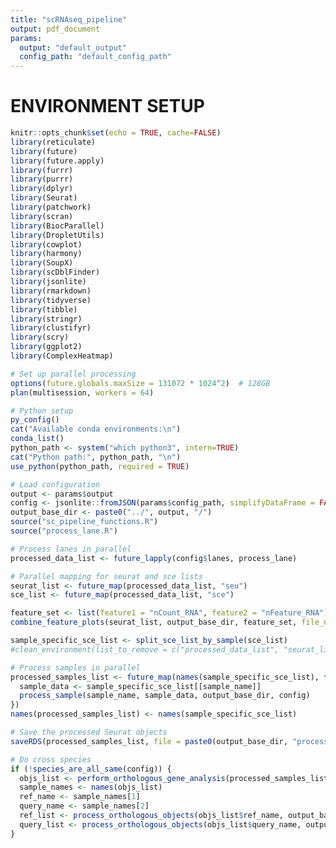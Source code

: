 ```yaml
---
title: "scRNAseq_pipeline"
output: pdf_document
params:
  output: "default_output" 
  config_path: "default_config_path" 
---
```


# ENVIRONMENT SETUP

```r
knitr::opts_chunk$set(echo = TRUE, cache=FALSE)
library(reticulate)
library(future)
library(future.apply)
library(furrr)
library(purrr)
library(dplyr)
library(Seurat)
library(patchwork)
library(scran)
library(BiocParallel)
library(DropletUtils)
library(cowplot)
library(harmony)
library(SoupX)
library(scDblFinder)
library(jsonlite)
library(rmarkdown)
library(tidyverse)
library(tibble)
library(stringr)
library(clustifyr)
library(scry)
library(ggplot2)
library(ComplexHeatmap)

# Set up parallel processing
options(future.globals.maxSize = 131072 * 1024^2)  # 128GB
plan(multisession, workers = 64)

# Python setup
py_config()
cat("Available conda environments:\n")
conda_list()
python_path <- system("which python3", intern=TRUE)
cat("Python path:", python_path, "\n")
use_python(python_path, required = TRUE)

# Load configuration
output <- params$output
config <- jsonlite::fromJSON(params$config_path, simplifyDataFrame = FALSE)
output_base_dir <- paste0("../", output, "/")
source("sc_pipeline_functions.R")
source("process_lane.R")

```
```r

# Process lanes in parallel
processed_data_list <- future_lapply(config$lanes, process_lane)
```
```r
# Parallel mapping for seurat and sce lists
seurat_list <- future_map(processed_data_list, "seu")
sce_list <- future_map(processed_data_list, "sce")

feature_set <- list(feature1 = "nCount_RNA", feature2 = "nFeature_RNA")
combine_feature_plots(seurat_list, output_base_dir, feature_set, file_name_base = "post_soupx_qc")

sample_specific_sce_list <- split_sce_list_by_sample(sce_list)
#clean_environment(list_to_remove = c("processed_data_list", "seurat_list", "feature_set"))

# Process samples in parallel
processed_samples_list <- future_map(names(sample_specific_sce_list), function(sample_name) {
  sample_data <- sample_specific_sce_list[[sample_name]]
  process_sample(sample_name, sample_data, output_base_dir, config)
})
names(processed_samples_list) <- names(sample_specific_sce_list)

# Save the processed Seurat objects
saveRDS(processed_samples_list, file = paste0(output_base_dir, "processed_seurat_objects.rds"))
```
```r
# Do cross species
if (!species_are_all_same(config)) {
  objs_list <- perform_orthologous_gene_analysis(processed_samples_list, config, output_base_dir)
  sample_names <- names(objs_list)
  ref_name <- sample_names[1]
  query_name <- sample_names[2]
  ref_list <- process_orthologous_objects(objs_list$ref_name, output_base_dir, config, ref_name)
  query_list <- process_orthologous_objects(objs_list$query_name, output_base_dir, config, query_name)
}
```


